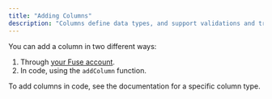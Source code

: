 ```yaml
---
title: "Adding Columns"
description: "Columns define data types, and support validations and transformations."
---
```


You can add a column in two different ways:

1. Through [your Fuse account](https://fuse.flatirons.com/account/importers).
2. In code, using the `addColumn` function.

To add columns in code, see the documentation for a specific column type.